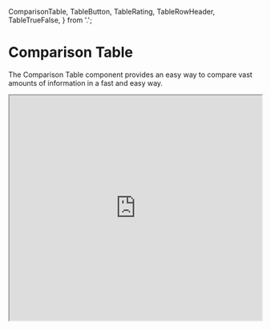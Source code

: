

  ComparisonTable,
  TableButton,
  TableRating,
  TableRowHeader,
  TableTrueFalse,
} from '.';

<Meta title="JSX/Comparison Table" component={ComparisonTable} />

# Comparison Table

The Comparison Table component provides an easy way to compare vast amounts of information in a fast and easy way.

<Preview>
  <iframe
    width="100%"
    height="450"
    src="https://www.figma.com/embed?embed_host=share&url=https%3A%2F%2Fwww.figma.com%2Ffile%2FMKs4cbojdVOBKUxv7okb93%2FDirty-Swan-Design-System%3Fnode-id%3D2025%253A12194"
    allowFullScreen
  />
</Preview>

## Arguments

| attribute             | unit                | description                                                | default value | required |
| --------------------- | ------------------- | ---------------------------------------------------------- | ------------- | -------- |
| headers               | [Header[]](#header) | The structure of the table                                 | n/a           | true     |
| data                  | array               | The title text that needs to be displayed                  | n/a           | true     |
| hideDetails           | boolean             | Hide table groups that do not have the `default` attribute | false         | false    |
| hideScrollBars        | boolean             | Hide scroll bars                                           | false         | false    |
| collapsibleSections   | boolean             | Make table groups with a label collapsible                 | false         | false    |
| cellWidth             | number              | Width of a table content cell                              | 256px         | false    |
| firstColumnWidth      | number              | Width of the first column of the table                     | 288px         | false    |
| stickyHeaderTopOffset | number              | Y-offset of the sticky header row                          | 0px           | false    |
| growContent           | boolean             | Makes the content area grow to fill the available space    | false         | false    |

## Types

### Cell

```typescript
export interface CellBaseProps<T> {
  label?: React.ReactNode;
  render?: (value: any, element: T) => React.ReactNode;
  key: Extract<keyof T, string>;
  addonId?: string | number;
}
```

### Header

```typescript
export interface Header<T> {
  id: number;
  label?: React.ReactNode;
  cells: Array<Cell<T>>;
  default?: boolean;
}
```

## Default example

  const headers = [
    {
      id: 1,
      default: true,
      cells: [
        {
          id: 1,
          key: 'name',
          label: 'Films',
        },
        {
          id: 2,
          key: 'country',
          label: 'Country',
        },
        {
          id: 4,
          key: 'imdb',
          label: 'IMDB rating',
        },
        {
          id: 3,
          key: 'rating',
          label: <TableRowHeader label="Our Rating" onClickInfo={() => {}} />,
          render: (value) => (
            <TableButton className="jc-center" onClick={() => {}}>
              <TableRating type="star" rating={value} />
            </TableButton>
          ),
        },
        {
          id: 5,
          key: 'recommended',
          label: 'Recommended',
          render: (value) => <TableRating type="zap" rating={value} />,
        },
        {
          id: 5,
          key: 'familyFriendly',
          label: 'Family friendly',
          render: (value) => <TableTrueFalse value={value} />,
        },
        {
          id: 6,
          key: 'boxOffice',
          label: 'Box office',
          render: (value) =>
            value.toLocaleString('de-DE', {
              style: 'currency',
              currency: 'EUR',
            }),
        },
      ],
    },
    {
      id: 2,
      label: 'SUBSECTION',
      cells: [
        {
          id: 1,
          key: 'name',
          label: 'Films',
        },
        {
          id: 2,
          key: 'country',
          label: 'Country',
        },
        {
          id: 4,
          key: 'imdb',
          label: 'IMDB rating',
        },
        {
          id: 3,
          key: 'rating',
          label: 'Our rating',
          render: (value) => <TableRating type="star" rating={value} />,
        },
        {
          id: 5,
          key: 'recommended',
          label: 'Recommended',
          render: (value) => <TableRating type="zap" rating={value} />,
        },
        {
          id: 5,
          key: 'familyFriendly',
          label: 'Family friendly',
          render: (value) => <TableTrueFalse value={value} />,
        },
        {
          id: 6,
          key: 'boxOffice',
          label: 'Box office',
          render: (value) =>
            value.toLocaleString('de-DE', {
              style: 'currency',
              currency: 'EUR',
            }),
        },
        {
          addonId: 'addon-movies',
          label: (
            <CardButton
              title="All Review"
              description="Click here to read all reviews"
              onClick={() => {}}
            />
          ),
        },
      ],
    },
    {
      id: 3,
      label: 'SUBSECTION 2',
      cells: [
        {
          id: 1,
          key: 'name',
          label: 'Films',
        },
        {
          id: 2,
          key: 'country',
          label: 'Country',
        },
        {
          id: 4,
          key: 'imdb',
          label: 'IMDB rating',
        },
        {
          id: 3,
          key: 'rating',
          label: 'Our rating',
          render: (value) => <TableRating type="star" rating={value} />,
        },
        {
          id: 5,
          key: 'recommended',
          label: 'Recommended',
          render: (value) => <TableRating type="zap" rating={value} />,
        },
        {
          id: 5,
          key: 'familyFriendly',
          label: 'Family friendly',
          render: (value) => <TableTrueFalse value={value} />,
        },
        {
          id: 6,
          key: 'boxOffice',
          label: 'Box office',
          render: (value) =>
            value.toLocaleString('de-DE', {
              style: 'currency',
              currency: 'EUR',
            }),
        },
      ],
    },
  ];
  const data = [
    {
      id: 1,
      name: 'Pulp Fiction',
      country: 'United States',
      year: '1994',
      rating: 3,
      imdb: 8.9,
      recommended: 3,
      familyFriendly: false,
      boxOffice: 213928762,
    },
    {
      id: 2,
      name: 'Parasite',
      country: 'South Korea',
      year: '2019',
      rating: 2,
      imdb: 8.6,
      recommended: 3,
      familyFriendly: false,
      boxOffice: 355475245,
    },
    {
      id: 3,
      name: 'Spirited Away',
      country: 'Japan',
      year: '2001',
      rating: 3,
      imdb: 8.6,
      recommended: 3,
      familyFriendly: true,
      boxOffice: 258908054,
    },
  ];
  return (
    <ComparisonTable
      data={data}
      headers={headers}
      collapsibleSections
      hideDetails
    />
  );
};

<ComparisonTableWithData />

```typescript jsx
import ComparisonTable, {
  TableRating,
  TableTrueFalse,
  TableHeader,
} from '@popsure/dirty-swan';

interface TableData {
  id: number;
  name: string;
  country: string;
  year: string;
  rating: number;
  imdb: number;
  recommended: number;
  familyFriendly: boolean;
  boxOffice: number;
}

export const ComparisonTableWithData = () => {
  const headers = [
    {
      id: 1,
      default: true,
      cells: [
        {
          id: 1,
          key: 'name',
          label: 'Films',
        },
        {
          id: 2,
          key: 'country',
          label: 'Country',
        },
        {
          id: 4,
          key: 'imdb',
          label: 'IMDB rating',
        },
        {
          id: 3,
          key: 'rating',
          label: <TableRowHeader label="Our Rating" onClickInfo={() => {}} />,
          render: (value) => (
            <TableButton className="jc-center" onClick={() => {}}>
              <TableRating type="star" rating={value} />
            </TableButton>
          ),
        },
        {
          id: 5,
          key: 'recommended',
          label: 'Recommended',
          render: (value) => <TableRating type="zap" rating={value} />,
        },
        {
          id: 5,
          key: 'familyFriendly',
          label: 'Family friendly',
          render: (value) => <TableTrueFalse value={value} />,
        },
        {
          id: 6,
          key: 'boxOffice',
          label: 'Box office',
          render: (value) =>
            value.toLocaleString('de-DE', {
              style: 'currency',
              currency: 'EUR',
            }),
        },
        {
          addonId: 'addon-movies',
          label: (
            <CardButton
              title="All Review"
              description="Click here to read all reviews"
              onClick={() => {}}
            />
          ),
        },
      ],
    },
    {
      id: 2,
      label: 'SUBSECTION',
      cells: [
        {
          id: 1,
          key: 'name',
          label: 'Films',
        },
        {
          id: 2,
          key: 'country',
          label: 'Country',
        },
        {
          id: 4,
          key: 'imdb',
          label: 'IMDB rating',
        },
        {
          id: 3,
          key: 'rating',
          label: 'Our rating',
          render: (value) => <TableRating type="star" rating={value} />,
        },
        {
          id: 5,
          key: 'recommended',
          label: 'Recommended',
          render: (value) => <TableRating type="zap" rating={value} />,
        },
        {
          id: 5,
          key: 'familyFriendly',
          label: 'Family friendly',
          render: (value) => <TableTrueFalse value={value} />,
        },
        {
          id: 6,
          key: 'boxOffice',
          label: 'Box office',
          render: (value) =>
            value.toLocaleString('de-DE', {
              style: 'currency',
              currency: 'EUR',
            }),
        },
      ],
    },
    {
      id: 3,
      label: 'SUBSECTION 2',
      cells: [
        {
          id: 1,
          key: 'name',
          label: 'Films',
        },
        {
          id: 2,
          key: 'country',
          label: 'Country',
        },
        {
          id: 4,
          key: 'imdb',
          label: 'IMDB rating',
        },
        {
          id: 3,
          key: 'rating',
          label: 'Our rating',
          render: (value) => <TableRating type="star" rating={value} />,
        },
        {
          id: 5,
          key: 'recommended',
          label: 'Recommended',
          render: (value) => <TableRating type="zap" rating={value} />,
        },
        {
          id: 5,
          key: 'familyFriendly',
          label: 'Family friendly',
          render: (value) => <TableTrueFalse value={value} />,
        },
        {
          id: 6,
          key: 'boxOffice',
          label: 'Box office',
          render: (value) =>
            value.toLocaleString('de-DE', {
              style: 'currency',
              currency: 'EUR',
            }),
        },
      ],
    },
  ];
  const data: Array<TableData> = [
    {
      id: 1,
      name: 'Pulp Fiction',
      country: 'United States',
      year: '1994',
      rating: 3,
      imdb: 8.9,
      recommended: 3,
      familyFriendly: false,
      boxOffice: 213928762,
    },
    {
      id: 2,
      name: 'Parasite',
      country: 'South Korea',
      year: '2019',
      rating: 2,
      imdb: 8.6,
      recommended: 3,
      familyFriendly: false,
      boxOffice: 355475245,
    },
    {
      id: 3,
      name: 'Spirited Away',
      country: 'Japan',
      year: '2001',
      rating: 3,
      imdb: 8.6,
      recommended: 3,
      familyFriendly: true,
      boxOffice: 258908054,
    },
  ];
  return (
    <ComparisonTable
      data={data}
      headers={headers}
      collapsibleSections
      hideDetails
    />
  );
};

<ComparisonTableWithData />;
```
